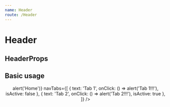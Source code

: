 ```yaml
---
name: Header
route: /Header
---
```



# Header

## HeaderProps

<Props of={Header} />

## Basic usage

<Playground>
  <ThemeProvider theme={theme}>
    <Header
      onHomeClick={() => alert('Home')}
      navTabs={[
        { text: 'Tab 1', onClick: () => alert('Tab 1!!!'), isActive: false },
        { text: 'Tab 2', onClick: () => alert('Tab 2!!!'), isActive: true },
      ]}
    />
  </ThemeProvider>
</Playground>
